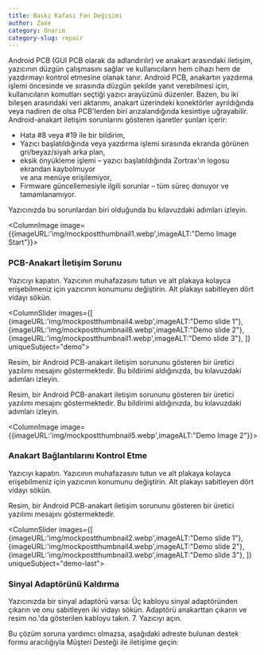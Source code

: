 ```yaml
---
title: Baskı Kafası Fan Değişimi
author: Zaxe
category: Onarım
category-slug: repair
---
```


Android PCB (GUI PCB olarak da adlandırılır) ve anakart arasındaki iletişim, yazıcının düzgün çalışmasını sağlar ve kullanıcıların hem cihazı hem de yazdırmayı kontrol etmesine olanak tanır.
Android PCB, anakartın yazdırma işlemi öncesinde ve sırasında düzgün şekilde yanıt verebilmesi için, kullanıcıların komutları seçtiği yazıcı arayüzünü düzenler.
Bazen, bu iki bileşen arasındaki veri aktarımı, anakart üzerindeki konektörler ayrıldığında veya nadiren de olsa PCB'lerden biri arızalandığında kesintiye uğrayabilir.
Android-anakart iletişim sorunlarını gösteren işaretler şunları içerir:

- Hata #8 veya #19 ile bir bildirim,
- Yazıcı başlatıldığında veya yazdırma işlemi sırasında ekranda görünen gri/beyaz/siyah arka plan,
- eksik önyükleme işlemi – yazıcı başlatıldığında Zortrax'ın logosu ekrandan kaybolmuyor <br/>ve ana menüye erişilemiyor,
- Firmware güncellemesiyle ilgili sorunlar – tüm süreç donuyor ve tamamlanamıyor.

Yazıcınızda bu sorunlardan biri olduğunda bu kılavuzdaki adımları izleyin.

<ColumnImage image={{imageURL:'img/mockpostthumbnail1.webp',imageALT:"Demo Image Start"}}>

### PCB-Anakart İletişim Sorunu

Yazıcıyı kapatın. Yazıcının muhafazasını tutun ve alt plakaya kolayca erişebilmeniz için yazıcının konumunu değiştirin. Alt plakayı sabitleyen dört vidayı sökün.

</ColumnImage>

<ColumnSlider
  images={[
    {imageURL:'img/mockpostthumbnail4.webp',imageALT:"Demo slide 1"},
    {imageURL:'img/mockpostthumbnail8.webp',imageALT:"Demo slide 2"},
    {imageURL:'img/mockpostthumbnail1.webp',imageALT:"Demo slide 3"},
  ]} uniqueSubject="demo">

Resim, bir Android PCB-anakart iletişim sorununu gösteren bir üretici yazılımı mesajını göstermektedir. Bu bildirimi aldığınızda, bu kılavuzdaki adımları izleyin.

<AlertBox alertType="danger">

Resim, bir Android PCB-anakart iletişim sorununu gösteren bir üretici yazılımı mesajını göstermektedir. Bu bildirimi aldığınızda, bu kılavuzdaki adımları izleyin.

</AlertBox>
</ColumnSlider>

<ColumnImage image={{imageURL:'img/mockpostthumbnail5.webp',imageALT:"Demo Image 2"}}>

### Anakart Bağlantılarını Kontrol Etme

Yazıcıyı kapatın. Yazıcının muhafazasını tutun ve alt plakaya kolayca erişebilmeniz için yazıcının konumunu değiştirin. Alt plakayı sabitleyen dört vidayı sökün.

<AlertBox alertType="info">

Resim, bir Android PCB-anakart iletişim sorununu gösteren bir üretici yazılımı mesajını göstermektedir.

</AlertBox>
</ColumnImage>

<ColumnSlider images={[
    {imageURL:'img/mockpostthumbnail2.webp',imageALT:"Demo slide 1"},
    {imageURL:'img/mockpostthumbnail4.webp',imageALT:"Demo slide 2"},
    {imageURL:'img/mockpostthumbnail3.webp',imageALT:"Demo slide 3"},
  ]} uniqueSubject="demo-last">

### Sinyal Adaptörünü Kaldırma

Yazıcınızda bir sinyal adaptörü varsa:
Üç kabloyu sinyal adaptöründen çıkarın ve onu sabitleyen iki vidayı sökün. Adaptörü anakarttan çıkarın ve resim no.'da gösterilen kabloyu takın. 7. Yazıcıyı açın.

Bu çözüm soruna yardımcı olmazsa, aşağıdaki adreste bulunan destek formu aracılığıyla Müşteri Desteği ile iletişime geçin:

</ColumnSlider>
